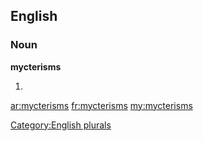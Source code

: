 ==English==

===Noun===
'''mycterisms'''

# {{plural of|[[mycterism]]}}

[[Category:English plurals]]

[[ar:mycterisms]]
[[fr:mycterisms]]
[[my:mycterisms]]